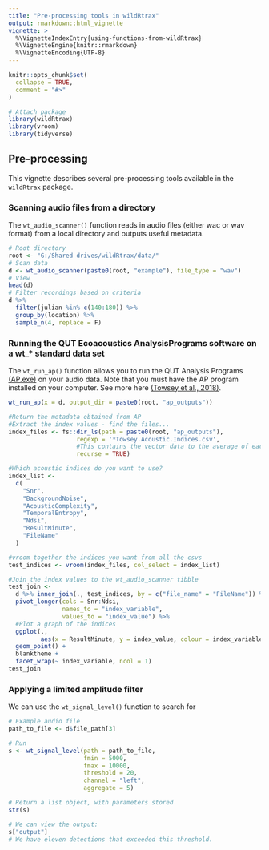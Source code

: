 ```yaml
---
title: "Pre-processing tools in wildRtrax"
output: rmarkdown::html_vignette
vignette: >
  %\VignetteIndexEntry{using-functions-from-wildRtrax}
  %\VignetteEngine{knitr::rmarkdown}
  %\VignetteEncoding{UTF-8}
---
```


```r

knitr::opts_chunk$set(
  collapse = TRUE,
  comment = "#>"
)

```

```r
# Attach package
library(wildRtrax)
library(vroom)
library(tidyverse)

```

## Pre-processing

This vignette describes several pre-processing tools available in the `wildRtrax` package. 

### Scanning audio files from a directory

The `wt_audio_scanner()` function reads in audio files (either wac or wav format) from a local directory and outputs useful metadata.

```r
# Root directory
root <- "G:/Shared drives/wildRtrax/data/"
# Scan data
d <- wt_audio_scanner(paste0(root, "example"), file_type = "wav")
# View
head(d)
# Filter recordings based on criteria
d %>% 
  filter(julian %in% c(140:180)) %>%
  group_by(location) %>%
  sample_n(4, replace = F)
```

### Running the QUT Ecoacoustics AnalysisPrograms software on a wt_* standard data set

The `wt_run_ap()` function allows you to run the QUT Analysis Programs [(AP.exe)](https://ap.qut.ecoacoustics.info/) on your audio data. Note that you must have the AP program installed on your computer. See more here [(Towsey et al., 2018)](https://researchoutput.csu.edu.au/ws/portalfiles/portal/28556441/28544328_Published_article.pdf). 

```r
wt_run_ap(x = d, output_dir = paste0(root, "ap_outputs"))

#Return the metadata obtained from AP
#Extract the index values - find the files...
index_files <- fs::dir_ls(path = paste0(root, "ap_outputs"),
                   regexp = '*Towsey.Acoustic.Indices.csv',
                   #This contains the vector data to the average of each index
                   recurse = TRUE)

#Which acoustic indices do you want to use?
index_list <-
  c(
    "Snr",
    "BackgroundNoise",
    "AcousticComplexity",
    "TemporalEntropy",
    "Ndsi",
    "ResultMinute",
    "FileName"
  )

#vroom together the indices you want from all the csvs
test_indices <- vroom(index_files, col_select = index_list)

#Join the index values to the wt_audio_scanner tibble
test_join <-
  d %>% inner_join(., test_indices, by = c("file_name" = "FileName")) %>%
  pivot_longer(cols = Snr:Ndsi,
               names_to = "index_variable",
               values_to = "index_value") %>%
  #Plot a graph of the indices
  ggplot(.,
         aes(x = ResultMinute, y = index_value, colour = index_variable)) +
  geom_point() +
  blanktheme +
  facet_wrap(~ index_variable, ncol = 1)
test_join
```

### Applying a limited amplitude filter

We can use the `wt_signal_level()` function to search for 

```r
# Example audio file
path_to_file <- d$file_path[3]

# Run
s <- wt_signal_level(path = path_to_file, 
                     fmin = 5000, 
                     fmax = 10000, 
                     threshold = 20, 
                     channel = "left", 
                     aggregate = 5)

# Return a list object, with parameters stored
str(s)

# We can view the output:
s["output"]
# We have eleven detections that exceeded this threshold.

```

